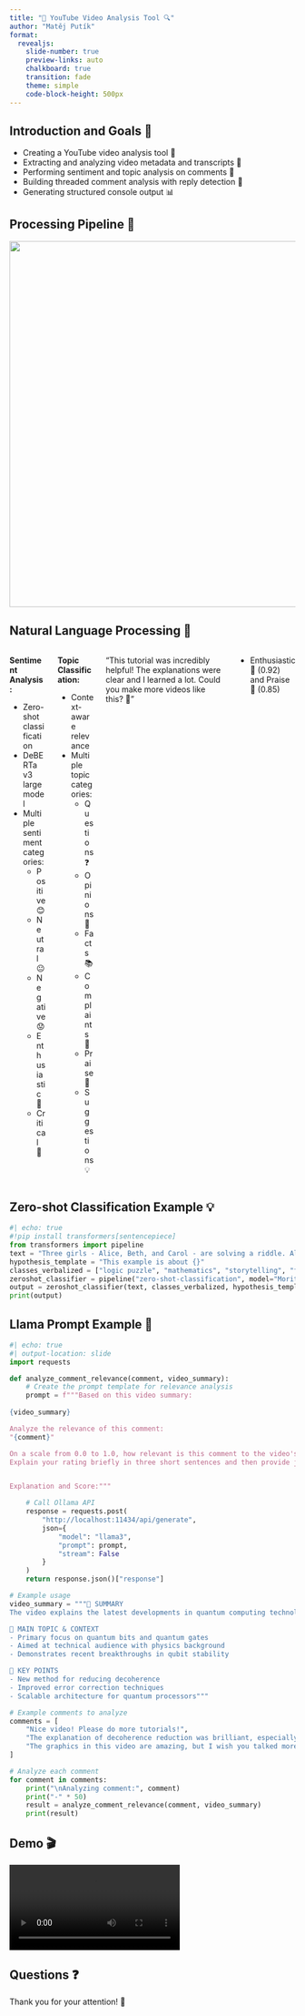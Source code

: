 ```yaml
---
title: "🎥 YouTube Video Analysis Tool 🔍"
author: "Matěj Putík"
format: 
  revealjs:
    slide-number: true
    preview-links: auto
    chalkboard: true
    transition: fade
    theme: simple
    code-block-height: 500px
---
```



## Introduction and Goals 🎯 {.smaller}

- Creating a YouTube video analysis tool 🎥
- Extracting and analyzing video metadata and transcripts 📝
- Performing sentiment and topic analysis on comments 💭
- Building threaded comment analysis with reply detection 🔄
- Generating structured console output 📊


## Processing Pipeline 🔄 {.smaller}

![](pipeline.svg){width="170mm"}


## Natural Language Processing 🧠 {.smaller}

:::: {.columns}

::: {.column width="50%"}
**Sentiment Analysis:**

- Zero-shot classification
- DeBERTa v3 large model
- Multiple sentiment categories:
  - Positive 😊
  - Neutral 😐
  - Negative 😟
  - Enthusiastic 🤩
  - Critical 🤨
:::

::: {.column width="50%"}
**Topic Classification:**

- Context-aware relevance
- Multiple topic categories:
  - Questions ❓
  - Opinions 💭
  - Facts 📚
  - Complaints 😤
  - Praise 👏
  - Suggestions 💡
:::

"This tutorial was incredibly helpful! The explanations were clear and I learned a lot. Could you make more videos like this? 🙌"

- Enthusiastic 🤩 (0.92) and Praise 👏 (0.85)
::::

## Zero-shot Classification Example 💡
```python
#| echo: true
#!pip install transformers[sentencepiece]
from transformers import pipeline
text = "Three girls - Alice, Beth, and Carol - are solving a riddle. Alice sits to the left of the person wearing blue. Beth is not wearing red. The person on the right is wearing green. Can you determine what color each girl is wearing?"
hypothesis_template = "This example is about {}"
classes_verbalized = ["logic puzzle", "mathematics", "storytelling", "fashion"]
zeroshot_classifier = pipeline("zero-shot-classification", model="MoritzLaurer/deberta-v3-base-zeroshot-v1.1-all-33")
output = zeroshot_classifier(text, classes_verbalized, hypothesis_template=hypothesis_template, multi_label=False)
print(output)
```



## Llama Prompt Example 🤖
```python
#| echo: true
#| output-location: slide
import requests

def analyze_comment_relevance(comment, video_summary):
    # Create the prompt template for relevance analysis
    prompt = f"""Based on this video summary:
    
{video_summary}

Analyze the relevance of this comment:
"{comment}"

On a scale from 0.0 to 1.0, how relevant is this comment to the video's content? 
Explain your rating briefly in three short sentences and then provide just the numerical score. Do not score harshly.


Explanation and Score:"""

    # Call Ollama API
    response = requests.post(
        "http://localhost:11434/api/generate",
        json={
            "model": "llama3",
            "prompt": prompt,
            "stream": False
        }
    )
    return response.json()["response"]

# Example usage
video_summary = """📌 SUMMARY
The video explains the latest developments in quantum computing technology.

🎯 MAIN TOPIC & CONTEXT
- Primary focus on quantum bits and quantum gates
- Aimed at technical audience with physics background
- Demonstrates recent breakthroughs in qubit stability

🔑 KEY POINTS
- New method for reducing decoherence
- Improved error correction techniques
- Scalable architecture for quantum processors"""

# Example comments to analyze
comments = [
    "Nice video! Please do more tutorials!",
    "The explanation of decoherence reduction was brilliant, especially the part about environmental isolation techniques!",
    "The graphics in this video are amazing, but I wish you talked more about error correction."
]

# Analyze each comment
for comment in comments:
    print("\nAnalyzing comment:", comment)
    print("-" * 50)
    result = analyze_comment_relevance(comment, video_summary)
    print(result)
```


## Demo 🎬

![](demo.mp4){}

## Questions ❓

Thank you for your attention! 👀
